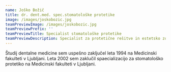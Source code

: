 ```yaml
---
name: Joško Božič
title: dr. dent.med. spec.stomatološke protetike
image: /images/joskobozic.jpg
teamPreviewImage: /images/joskobozic.jpg
teamPreviewPrefix: ''
teamPreviewTitle: Specialist stomatološke protetike
teamPreviewDescription: Specialist za protetične rešitve in estetsko zobozdravstvo
---
```


Študij dentalne medicine sem uspešno zaključel leta 1994 na Medicinski fakulteti v Ljubljani. Leta 2002 sem zaklučil spaecializacijo za stomatološko protetiko na Medicinski fakulteti v Ljubljani.
